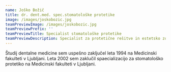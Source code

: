 ```yaml
---
name: Joško Božič
title: dr. dent.med. spec.stomatološke protetike
image: /images/joskobozic.jpg
teamPreviewImage: /images/joskobozic.jpg
teamPreviewPrefix: ''
teamPreviewTitle: Specialist stomatološke protetike
teamPreviewDescription: Specialist za protetične rešitve in estetsko zobozdravstvo
---
```


Študij dentalne medicine sem uspešno zaključel leta 1994 na Medicinski fakulteti v Ljubljani. Leta 2002 sem zaklučil spaecializacijo za stomatološko protetiko na Medicinski fakulteti v Ljubljani.
